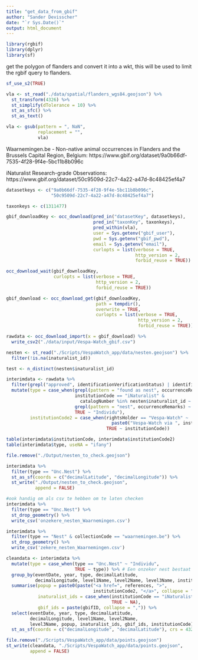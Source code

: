 ```yaml
---
title: "get_data_from_gbif"
author: "Sander Devisscher"
date: "`r Sys.Date()`"
output: html_document
---
```


```r
library(rgbif)
library(dplyr)
library(sf)
```

get the polygon of flanders and convert it into a wkt, this will be used to
limit the rgbif query to flanders.

```r
sf_use_s2(TRUE)

vla <- st_read("./data/spatial/flanders_wgs84.geojson") %>% 
  st_transform(4326) %>% 
  st_simplify(dTolerance = 10) %>% 
  st_as_sfc() %>% 
  st_as_text() 

vla <- gsub(pattern = ", NaN", 
            replacement = "",
            vla)
```


Waarnemingen.be - Non-native animal occurrences in Flanders and the Brussels Capital Region, Belgium: https://www.gbif.org/dataset/9a0b66df-7535-4f28-9f4e-5bc11b8b096c

iNaturalist Research-grade Observations: https://www.gbif.org/dataset/50c9509d-22c7-4a22-a47d-8c48425ef4a7

```r
datasetkeys <- c("9a0b66df-7535-4f28-9f4e-5bc11b8b096c", 
                 "50c9509d-22c7-4a22-a47d-8c48425ef4a7")

taxonkeys <- c(1311477)

gbif_downloadKey <- occ_download(pred_in("datasetKey", datasetkeys),
                                 pred_in("taxonKey", taxonkeys),
                                 pred_within(vla),
                                 user = Sys.getenv("gbif_user"),
                                 pwd = Sys.getenv("gbif_pwd"),
                                 email = Sys.getenv("email"),
                                 curlopts = list(verbose = TRUE,
                                                 http_version = 2,
                                                 forbid_reuse = TRUE))

occ_download_wait(gbif_downloadKey, 
                  curlopts = list(verbose = TRUE,
                                  http_version = 2,
                                  forbid_reuse = TRUE))

gbif_download <- occ_download_get(gbif_downloadKey,
                                  path = tempdir(),
                                  overwrite = TRUE,
                                  curlopts = list(verbose = TRUE,
                                                  http_version = 2,
                                                  forbid_reuse = TRUE))

rawdata <- occ_download_import(x = gbif_download) %>% 
  write_csv2("./data/input/Vespa-Watch_gbif.csv")
```

```r
nesten <- st_read("./Scripts/VespaWatch_app/data/nesten.geojson") %>% 
  filter(!is.na(inaturalist_id))

test <- n_distinct(nesten$inaturalist_id)

interimdata <- rawdata %>% 
  filter(grepl("approved", identificationVerificationStatus) | identificationVerificationStatus == "" & institutionCode == "iNaturalist") %>% 
  mutate(type = case_when(grepl(pattern = "found as nest", occurrenceRemarks) & collectionCode == "waarnemingen.be" ~ "Nest", #gevalideerde nesten in Waarnemingen.be
                          institutionCode == "iNaturalist" & 
                            catalogNumber %in% nesten$inaturalist_id ~ "Nest", # gevalideerde nesten in iNaturlist door Vespa-Watch
                          grepl(pattern = "nest", occurrenceRemarks) ~ "Unc.Nest", #mogelijke nesten in Waarnemingen.be
                          TRUE ~ "Individu"),
         institutionCode2 = case_when(rightsHolder == "Vespa-Watch" ~ 
                                        paste0("Vespa-Watch via ", institutionCode),
                                      TRUE ~ institutionCode))

table(interimdata$institutionCode, interimdata$institutionCode2)
table(interimdata$type, useNA = "ifany")

file.remove("./Output/nesten_to_check.geojson")

interimdata %>% 
  filter(type == "Unc.Nest") %>% 
  st_as_sf(coords = c("decimalLatitude", "decimalLongitude")) %>% 
  st_write("./Output/nesten_to_check.geojson",
           append = FALSE)

#ook handig om als csv te hebben om te laten checken
interimdata %>% 
  filter(type == "Unc.Nest") %>%
  st_drop_geometry() %>% 
  write_csv('onzekere_nesten_Waarnemingen.csv')

interimdata %>%
  filter(type == "Nest" & collectionCode == "waarnemingen.be") %>%
  st_drop_geometry() %>% 
  write_csv('zekere_nesten_Waarnemingen.csv')

cleandata <- interimdata %>% 
  mutate(type = case_when(type == "Unc.Nest" ~ "Individu",
                          TRUE ~ type)) %>% # Een onzeker nest bestaat in de meeste gevallen uit minstens één individu!
  group_by(eventDate, year, type, decimalLatitude, 
           decimalLongitude, level1Name, level2Name, level3Name, institutionCode) %>% #reduce duplicates 
  summarise(popup = paste0(paste("<a href=", references, ">", 
                                 institutionCode2, "</a>", collapse = ",<br>")),
            inaturalist_ids = case_when(institutionCode == "iNaturalist" ~ paste(catalogNumber, collapse = ","),
                                        TRUE ~ NA),
            gbif_ids = paste(gbifID, collapse = ",")) %>% 
  select(eventDate, year, type, decimalLatitude, 
         decimalLongitude, level1Name, level2Name, 
         level3Name, popup, inaturalist_ids, gbif_ids, institutionCode) %>% 
  st_as_sf(coords = c("decimalLongitude", "decimalLatitude"), crs = 4326)
```

```r
file.remove("./Scripts/VespaWatch_app/data/points.geojson")
st_write(cleandata, "./Scripts/VespaWatch_app/data/points.geojson",
         append = FALSE)
```

